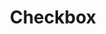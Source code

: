 ---
title: 'Checkbox'
type: 'component'
status: 'stable'
github: 'https://github.com/contentful/forma-36/tree/master/packages/forma-36-react-components/src/components/Checkbox'
storybook: 'https://f36-storybook.contentful.com/?path=/story/components-checkbox--default'
---
